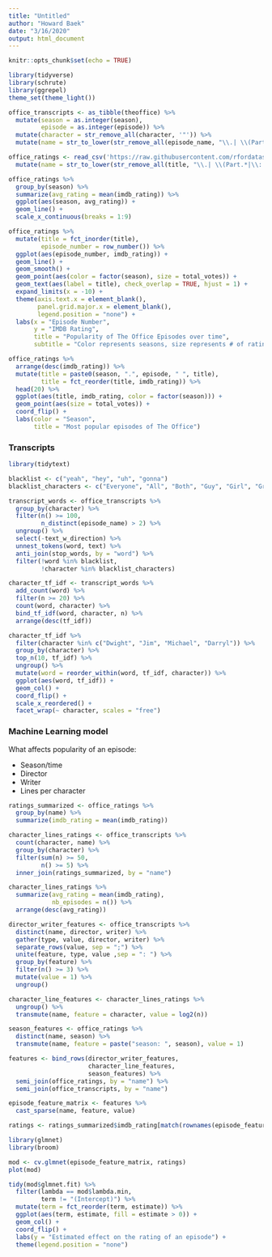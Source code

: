 ```yaml
---
title: "Untitled"
author: "Howard Baek"
date: "3/16/2020"
output: html_document
---
```


```r
knitr::opts_chunk$set(echo = TRUE)
```

```r
library(tidyverse)
library(schrute)
library(ggrepel)
theme_set(theme_light())

office_transcripts <- as_tibble(theoffice) %>% 
  mutate(season = as.integer(season),
         episode = as.integer(episode)) %>% 
  mutate(character = str_remove_all(character, '"')) %>% 
  mutate(name = str_to_lower(str_remove_all(episode_name, "\\.| \\(Part.*")))

office_ratings <- read_csv('https://raw.githubusercontent.com/rfordatascience/tidytuesday/master/data/2020/2020-03-17/office_ratings.csv') %>% 
  mutate(name = str_to_lower(str_remove_all(title, "\\.| \\(Part.*|\\: Part.*")))
```

```r
office_ratings %>% 
  group_by(season) %>% 
  summarize(avg_rating = mean(imdb_rating)) %>% 
  ggplot(aes(season, avg_rating)) +
  geom_line() + 
  scale_x_continuous(breaks = 1:9)

office_ratings %>% 
  mutate(title = fct_inorder(title),
         episode_number = row_number()) %>% 
  ggplot(aes(episode_number, imdb_rating)) +
  geom_line() +
  geom_smooth() +
  geom_point(aes(color = factor(season), size = total_votes)) +
  geom_text(aes(label = title), check_overlap = TRUE, hjust = 1) +
  expand_limits(x = -10) +
  theme(axis.text.x = element_blank(),
        panel.grid.major.x = element_blank(),
        legend.position = "none") +
  labs(x = "Episode Number",
       y = "IMDB Rating",
       title = "Popularity of The Office Episodes over time",
       subtitle = "Color represents seasons, size represents # of ratings")
```


```r
office_ratings %>% 
  arrange(desc(imdb_rating)) %>% 
  mutate(title = paste0(season, ".", episode, " ", title),
         title = fct_reorder(title, imdb_rating)) %>% 
  head(20) %>% 
  ggplot(aes(title, imdb_rating, color = factor(season))) +
  geom_point(aes(size = total_votes)) +
  coord_flip() +
  labs(color = "Season",
       title = "Most popular episodes of The Office")
```


### Transcripts
```r
library(tidytext)

blacklist <- c("yeah", "hey", "uh", "gonna")
blacklist_characters <- c("Everyone", "All", "Both", "Guy", "Girl", "Group")

transcript_words <- office_transcripts %>% 
  group_by(character) %>% 
  filter(n() >= 100,
         n_distinct(episode_name) > 2) %>% 
  ungroup() %>% 
  select(-text_w_direction) %>% 
  unnest_tokens(word, text) %>% 
  anti_join(stop_words, by = "word") %>% 
  filter(!word %in% blacklist,
         !character %in% blacklist_characters)

character_tf_idf <- transcript_words %>% 
  add_count(word) %>% 
  filter(n >= 20) %>% 
  count(word, character) %>% 
  bind_tf_idf(word, character, n) %>% 
  arrange(desc(tf_idf))
```

```r
character_tf_idf %>% 
  filter(character %in% c("Dwight", "Jim", "Michael", "Darryl")) %>% 
  group_by(character) %>% 
  top_n(10, tf_idf) %>% 
  ungroup() %>% 
  mutate(word = reorder_within(word, tf_idf, character)) %>% 
  ggplot(aes(word, tf_idf)) +
  geom_col() +
  coord_flip() +
  scale_x_reordered() +
  facet_wrap(~ character, scales = "free")
```


### Machine Learning model

What affects popularity of an episode:

* Season/time
* Director
* Writer
* Lines per character


```r
ratings_summarized <- office_ratings %>% 
  group_by(name) %>% 
  summarize(imdb_rating = mean(imdb_rating)) 

character_lines_ratings <- office_transcripts %>% 
  count(character, name) %>% 
  group_by(character) %>% 
  filter(sum(n) >= 50,
         n() >= 5) %>% 
  inner_join(ratings_summarized, by = "name")

character_lines_ratings %>% 
  summarize(avg_rating = mean(imdb_rating),
            nb_episodes = n()) %>% 
  arrange(desc(avg_rating))
```


```r
director_writer_features <- office_transcripts %>% 
  distinct(name, director, writer) %>% 
  gather(type, value, director, writer) %>% 
  separate_rows(value, sep = ";") %>% 
  unite(feature, type, value ,sep = ": ") %>% 
  group_by(feature) %>% 
  filter(n() >= 3) %>% 
  mutate(value = 1) %>% 
  ungroup()

character_line_features <- character_lines_ratings %>% 
  ungroup() %>% 
  transmute(name, feature = character, value = log2(n))

season_features <- office_ratings %>% 
  distinct(name, season) %>% 
  transmute(name, feature = paste("season: ", season), value = 1)

features <- bind_rows(director_writer_features, 
                      character_line_features,
                      season_features) %>% 
  semi_join(office_ratings, by = "name") %>% 
  semi_join(office_transcripts, by = "name")
```

```r
episode_feature_matrix <- features %>% 
  cast_sparse(name, feature, value)

ratings <- ratings_summarized$imdb_rating[match(rownames(episode_feature_matrix), ratings_summarized$name)]

library(glmnet)
library(broom)

mod <- cv.glmnet(episode_feature_matrix, ratings)
plot(mod)

tidy(mod$glmnet.fit) %>% 
  filter(lambda == mod$lambda.min,
         term != "(Intercept)") %>% 
  mutate(term = fct_reorder(term, estimate)) %>% 
  ggplot(aes(term, estimate, fill = estimate > 0)) +
  geom_col() +
  coord_flip() +
  labs(y = "Estimated effect on the rating of an episode") +
  theme(legend.position = "none")
  
  
```

